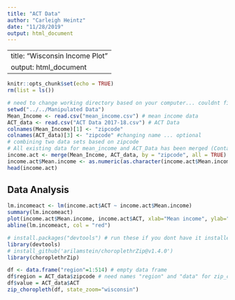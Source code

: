 ```yaml
---
title: "ACT Data"
author: "Carleigh Heintz"
date: "11/28/2019"
output: html_document
---
```


---
title: "Wisconsin Income Plot"
output: html_document
---
```r
knitr::opts_chunk$set(echo = TRUE)
rm(list = ls())
```


```r
# need to change working directory based on your computer... couldnt figure out how to generalize this
setwd("../../Manipulated Data")
Mean_Income <- read.csv("mean_income.csv") # mean income data
ACT_data <- read.csv("ACT Data 2017-18.csv") # ACT Data
colnames(Mean_Income)[1] <- "zipcode"
colnames(ACT_data)[3] <- "zipcode" #changing name ... optional
# combining two data sets based on zipcode
# All existing data for mean_income and ACT_Data has been merged (Containing NA)
income.act <- merge(Mean_Income, ACT_data, by = "zipcode", all = TRUE)
income.act$Mean.income <- as.numeric(as.character(income.act$Mean.income)) #converting from factor to numeric
head(income.act)
```

## Data Analysis
```r
lm.incomeact <- lm(income.act$ACT ~ income.act$Mean.income)
summary(lm.incomeact)
plot(income.act$Mean.income, income.act$ACT, xlab="Mean income", ylab="ACT Score")
abline(lm.incomeact, col = "red")
```

```r

# install.packages("devtools") # run these if you dont have it installed
library(devtools)
# install_github('arilamstein/choroplethrZip@v1.4.0')
library(choroplethrZip)

df <- data.frame("region"=1:514) # empty data frame
df$region = ACT_data$zipcode # need names "region" and "data" for zip_chloropleth function
df$value = ACT_data$ACT
zip_choropleth(df, state_zoom="wisconsin")

```
